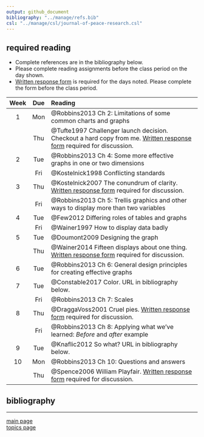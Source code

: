```yaml
---
output: github_document
bibliography: "../manage/refs.bib" 
csl: "../manage/csl/journal-of-peace-research.csl"
---
```


## required reading 

- Complete references are in the bibliography below. 
- Please complete reading assignments before the class period on the day shown. 
- [Written response form](cm/read-01_reading-response-form.pdf) is required for the days noted. Please complete the form before the class period. 

|Week  |Due    |Reading        |
|:----:|:----:|:----------------------------------------------------- |
| 1 | Mon | @Robbins2013 Ch 2: Limitations of some common charts and graphs 
|  | Thu | @Tufte1997 Challenger launch decision. Checkout a hard copy from me. [Written response form](cm/read-01_reading-response-form.pdf) required for discussion.|
| 2 | Tue | @Robbins2013 Ch 4: Some more effective graphs in one or two dimensions |
|  | Fri | @Kostelnick1998 Conflicting standards |
| 3 | Thu | @Kostelnick2007 The conundrum of clarity. [Written response form](cm/read-01_reading-response-form.pdf) required for discussion.|
|  | Fri | @Robbins2013 Ch 5: Trellis graphics and other ways to display more than two variables |
| 4 | Tue | @Few2012 Differing roles of tables and graphs |
|   | Fri | @Wainer1997 How to display data badly |
| 5 | Tue | @Doumont2009  Designing the graph |
|   | Thu | @Wainer2014 Fifteen displays about one thing. [Written response form](cm/read-01_reading-response-form.pdf) required for discussion. |
| 6 | Tue | @Robbins2013 Ch 6: General design principles for creating effective graphs   |
| 7 | Tue | @Constable2017 Color. URL in bibliography below.   |
|   | Fri | @Robbins2013 Ch 7: Scales |
| 8 | Thu | @DraggaVoss2001 Cruel pies.  [Written response form](cm/read-01_reading-response-form.pdf) required for discussion. |
|   | Fri | @Robbins2013 Ch 8: Applying what we've learned: *Before* and *after* example |
| 9 | Tue | @Knaflic2012 So what? URL in bibliography below.   |
| 10 | Mon | @Robbins2013 Ch 10: Questions and answers  |
|   | Thu | @Spence2006 William Playfair. [Written response form](cm/read-01_reading-response-form.pdf) required for discussion. |



## bibliography

<div id="refs"></div>


---

[main page](../README.md)<br>
[topics page](README-by-topic.md)




